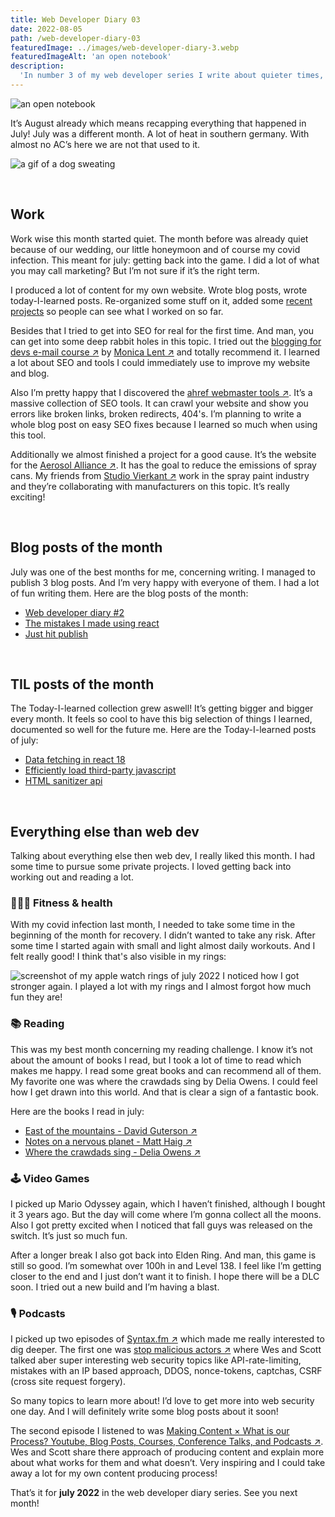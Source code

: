 ```yaml
---
title: Web Developer Diary 03
date: 2022-08-05
path: /web-developer-diary-03
featuredImage: ../images/web-developer-diary-3.webp
featuredImageAlt: 'an open notebook'
description:
  'In number 3 of my web developer series I write about quieter times, producing content for my website, SEO and other projects.'
---
```


![an open notebook](../images/web-developer-diary-3.webp)

It’s August already which means recapping everything that happened in July! July was a different month. A lot of heat in southern germany. With almost no AC’s here we are not that used to it. 

![a gif of a dog sweating](https://media.giphy.com/media/fAv2n4Tlhshig/giphy.gif)

<br />

## Work

Work wise this month started quiet. The month before was already quiet because of our wedding, our little honeymoon and of course my covid infection. This meant for july: getting back into the game. I did a lot of what you may call marketing? But I’m not sure if it’s the right term.

I produced a lot of content for my own website. Wrote blog posts, wrote today-I-learned posts. Re-organized some stuff on it, added some [recent projects](/work/#projects) so people can see what I worked on so far.

Besides that I tried to get into SEO for real for the first time. And man, you can get into some deep rabbit holes in this topic. I tried out the <a href="https://bloggingfordevs.com/" target="_blank">blogging for devs e-mail course &#8599;</a> by <a href="https://twitter.com/monicalent" target="_blank">Monica Lent &#8599;</a> and totally recommend it. I learned a lot about SEO and tools I could immediately use to improve my website and blog.

Also I’m pretty happy that I discovered the <a href="https://ahrefs.com/webmaster-tools" target="_blank">ahref webmaster tools &#8599;</a>. It’s a massive collection of SEO tools. It can crawl your website and show you errors like broken links, broken redirects, 404's. I’m planning to write a whole blog post on easy SEO fixes because I learned so much when using this tool.

Additionally we almost finished a project for a good cause. It’s the website for the <a href="https://aerosolalliance.com" target="_blank">Aerosol Alliance &#8599;</a>. It has the goal to reduce the emissions of spray cans. My friends from <a href="https://studiovierkant.de/" target="_blank">Studio Vierkant &#8599;</a> work in the spray paint industry and they’re collaborating with manufacturers on this topic. It’s really exciting!

<br />

## Blog posts of the month

July was one of the best months for me, concerning writing. I managed to publish 3 blog posts. And I’m very happy with everyone of them. I had a lot of fun writing them. Here are the blog posts of the month:

- [Web developer diary #2](/blog/web-developer-diary-02/)
- [The mistakes I made using react](/blog/the-mistakes-i-made-using-react/)
- [Just hit publish](/blog/just-hit-publish/)

<br />

## TIL posts of the month

The Today-I-learned collection grew aswell! It’s getting bigger and bigger every month. It feels so cool to have this big selection of things I learned, documented so well for the future me. Here are the Today-I-learned posts of july:

- [Data fetching in react 18](/today-i-learned/data-fetching-in-react-18/)
- [Efficiently load third-party javascript](/today-i-learned/efficiently-load-third-party-js/)
- [HTML sanitizer api](/today-i-learned/html-sanitizer-api/)

<br />

## Everything else than web dev

Talking about everything else then web dev, I really liked this month. I had some time to pursue some private projects. I loved getting back into working out and reading a lot.

### 🏋🏻‍♀️ Fitness & health

With my covid infection last month, I needed to take some time in the beginning of the month for recovery. I didn’t wanted to take any risk. After some time I started again with small and light almost daily workouts. And I felt really good! I think that's also visible in my rings:

![screenshot of my apple watch rings of july 2022](../images/apple-watch-rings-july-2022.webp)
I noticed how I got stronger again. I played a lot with my rings and I almost forgot how much fun they are!

### 📚 Reading

This was my best month concerning my reading challenge. I know it’s not about the amount of books I read, but I took a lot of time to read which makes me happy. I read some great books and can recommend all of them. My favorite one was where the crawdads sing by Delia Owens. I could feel how I get drawn into this world. And that is clear a sign of a fantastic book.

Here are the books I read in july:

- <a href="https://www.goodreads.com/book/show/50993.East_of_the_Mountains" target="_blank"> East of the mountains - David Guterson &#8599;</a>
- <a href="https://www.goodreads.com/book/show/40404801-notes-on-a-nervous-planet" target="_blank">Notes on a nervous planet - Matt Haig &#8599;</a>
- <a href="https://www.goodreads.com/book/show/36809135-where-the-crawdads-sing" target="_blank"> Where the crawdads sing - Delia Owens &#8599;</a>

### 🕹 Video Games

I picked up Mario Odyssey again, which I haven’t finished, although I bought it 3 years ago. But the day will come where I’m gonna collect all the moons. Also I got pretty excited when I noticed that fall guys was released on the switch. It’s just so much fun.

After a longer break I also got back into Elden Ring. And man, this game is still so good. I’m somewhat over 100h in and Level 138.  I feel like I’m getting closer to the end and I just don’t want it to finish. I hope there will be a DLC soon. I tried out a new build and I’m having a blast. 

### 🎙 Podcasts

I picked up two episodes of <a href="http://Syntax.fm" target="_blank">Syntax.fm &#8599;</a> which made me really interested to dig deeper. The first one was <a href="https://syntax.fm/show/467/stopping-malicious-actors" target="_blank">stop malicious actors &#8599;</a> where Wes and Scott talked aber super interesting web security topics like API-rate-limiting, mistakes with an IP based approach, DDOS, nonce-tokens, captchas, CSRF (cross site request forgery). 

So many topics to learn more about! I’d love to get more into web security one day. And I will definitely write some blog posts about it soon!

The second episode I listened to was <a href="https://syntax.fm/show/446/making-content-what-is-our-process-youtube-blog-posts-courses-conference-talks-and-podcasts" target="_blank">Making Content × What is our Process? Youtube, Blog Posts, Courses, Conference Talks, and Podcasts &#8599;</a>. Wes and Scott share there approach of producing content and explain more about what works for them and what doesn’t. Very inspiring and I could take away a lot for my own content producing process!

That’s it for **july 2022** in the web developer diary series. See you next
month!

